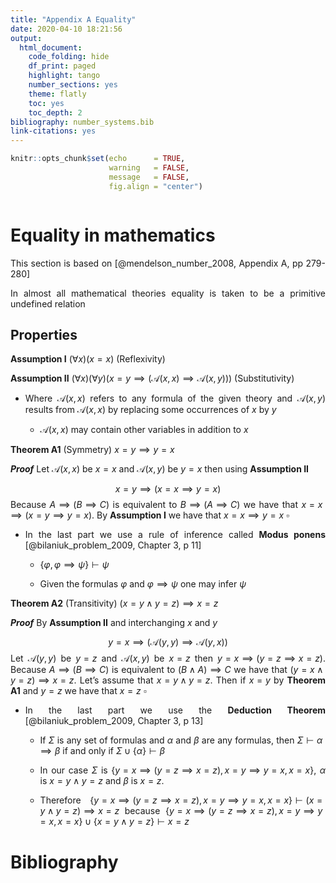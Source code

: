 ```yaml
---
title: "Appendix A Equality"
date: 2020-04-10 18:21:56
output:
  html_document:
    code_folding: hide
    df_print: paged
    highlight: tango
    number_sections: yes
    theme: flatly
    toc: yes
    toc_depth: 2
bibliography: number_systems.bib
link-citations: yes
---
```


<style>

body {
text-align: justify}

</style>

```r
knitr::opts_chunk$set(echo      = TRUE, 
                      warning   = FALSE, 
                      message   = FALSE,
                      fig.align = "center")
```

```r


```

# Equality in mathematics

This section is based on [@mendelson_number_2008, Appendix A, pp 279-280]

In almost all mathematical theories equality is taken to be a primitive undefined relation

## Properties

__Assumption I__  $(\forall x)(x = x) \text{ (Reflexivity)}$

__Assumption II__ $(\forall x)(\forall y) (x = y \implies (\mathscr{A}(x,x) \implies \mathscr{A}(x,y))) \text{ (Substitutivity)}$

- Where $\mathscr{A}(x,x)$ refers to any formula of the given theory and $\mathscr{A}(x,y)$ results from $\mathscr{A}(x,x)$ by replacing some occurrences of $x$ by $y$

    + $\mathscr{A}(x,x)$ may contain other variables in addition to $x$
    
__Theorem A1__ (Symmetry) $x = y \implies y = x$

__*Proof*__ Let $\mathscr{A}(x,x)$ be $x = x$ and $\mathscr{A}(x,y)$ be $y = x$ then using __Assumption II__

$$x = y \implies (x = x \implies y = x)$$
Because $A \implies (B \implies C)$ is equivalent to $B \implies (A \implies C)$ we have that $x = x \implies (x = y \implies y = x)$. By __Assumption I__ we have that $x = x \implies y = x$ $\square$

- In the last part we use a rule of inference called __Modus ponens__ [@bilaniuk_problem_2009, Chapter 3, p 11]
    
    + $\{\varphi, \varphi \implies \psi \} \vdash \psi$
    
    + Given the formulas $\varphi$ and $\varphi \implies \psi$ one may infer $\psi$

__Theorem A2__ (Transitivity) $(x = y \land y = z) \implies x = z$

__*Proof*__  By __Assumption II__ and interchanging $x$ and $y$

$$y = x \implies (\mathscr{A}(y,y) \implies \mathscr{A}(y,x))$$
Let $\mathscr{A}(y,y)$ be $y = z$ and $\mathscr{A}(x,y)$ be $x = z$ then $y = x \implies (y = z \implies x = z)$. Because $A \implies (B \implies C)$ is equivalent to $(B \land A) \implies C$ we have that $(y = x \land y = z) \implies x = z$. Let's assume that $x = y \land y = z$. Then if $x = y$ by __Theorem A1__ and $y = z$ we have that $x = z$ $\square$

- In the last part we use the __Deduction Theorem__ [@bilaniuk_problem_2009, Chapter 3, p 13]

    + If $\Sigma$ is  any  set  of  formulas and $\alpha$ and $\beta$ are any formulas, then $\Sigma \vdash \alpha \implies \beta$ if and only if $\Sigma \cup \{\alpha\}\vdash \beta$
    
    + In our case $\Sigma$ is $\{ y = x \implies (y = z \implies x = z), x = y \implies y = x, x = x\}$, $\alpha$ is $x = y \land y = z$ and $\beta$ is $x = z$. 
    
    + Therefore $\{ y = x \implies (y = z \implies x = z), x = y \implies y = x, x = x\} \vdash (x = y \land y = z) \implies x = z$ because $\{ y = x \implies (y = z \implies x = z), x = y \implies y = x, x = x\} \cup \{ x = y \land y = z \} \vdash x = z$

# Bibliography


